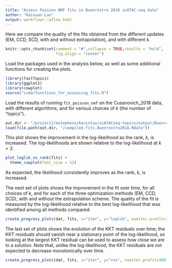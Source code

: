 ```yaml
---
title: "Assess Poisson NMF fits in Buenrostro 2018 scATAC-seq data"
author: "Kaixuan Luo"
output: workflowr::wflow_html
---
```


Here we compare the quality of the fits obtained from the different
updates (EM, CCD, SCD, with and without extrapolation), and with
different $k$.

```r
knitr::opts_chunk$set(comment = "#",collapse = TRUE,results = "hold",
                      fig.align = "center")
```

Load the packages used in the analysis below, as well as some
additional functions for creating the plots.

```r
library(fastTopics)
library(ggplot2)
library(cowplot)
source("code/functions_for_assessing_fits.R")
```

Load the results of running `fit_poisson_nmf` on the Cusanovich_2018 data,
with different algorithms, and for various choices of $k$ (the number
of "topics").

```r
out.dir <- "/project2/mstephens/kevinluo/scATACseq-topics/output/Buenrostro_2018/unbinarized/"
load(file.path(out.dir, "/compiled.fits.Buenrostro2018.RData"))
```

This plot shows the improvement in the log-likelihood as the rank,
$k$, is increased. The log-likelihoods are shown relative to the
log-likelihood at $k = 2$. 

```r
plot_loglik_vs_rank(fits) +
  theme_cowplot(font_size = 12)
```

As expected, the likelihood consistently improves as the rank, $k$, is
increased.

The next set of plots shows the improvement in the fit over time,
for all choices of $k$, and for each of the three optimization methods
(EM, CCD, SCD), with and without the extrapolation scheme. The quality
of the fit is measured by the log-likelihood relative to the best
log-likelihood that was identified among all methods compared.

```r
create_progress_plots(dat, fits, x="iter", y="loglik", numiter.prefit=300)
```

The last set of plots shows the evolution of the KKT residuals over
time; the KKT residuals should vanish near a stationary point of the
log-likelihood, so looking at the largest KKT residual can be used to
assess how close we are to a solution. Note that, unlike the
log-likelihood, the KKT residuals are not expected to decrease
monotonically over time.

```r
create_progress_plots(dat, fits, x="iter", y="res", numiter.prefit=300)
```
